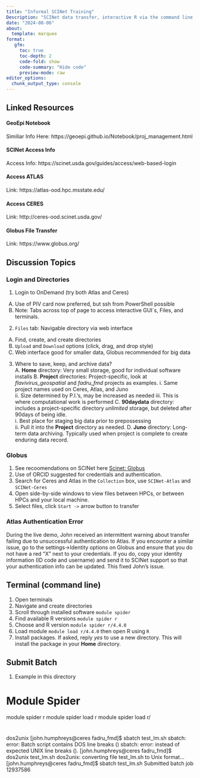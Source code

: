```yaml
---
title: "Informal SCINet Training"
Description: "SCINet data transfer, interactive R via the command line, batch submissions, and OnDemand procedures"
date: "2024-08-06"
about:
  template: marquee
format: 
   gfm:
     toc: true
     toc-depth: 2
     code-fold: show
     code-summary: "Hide code"
     preview-mode: raw
editor_options: 
  chunk_output_type: console
---  
```

  
## Linked Resources   
  
#### GeoEpi Notebook
Similiar Info Here: https://geoepi.github.io/Notebook/proj_management.html 

#### SCINet Access Info  
Access Info: https://scinet.usda.gov/guides/access/web-based-login

#### Access ATLAS  
Link: https://atlas-ood.hpc.msstate.edu/

#### Access CERES  
Link: http://ceres-ood.scinet.usda.gov/

#### Globus File Transfer   
Link: https://www.globus.org/


## Discussion Topics  
  
### Login and Directories   
1.    Login to OnDemand (try both Atlas and Ceres)
  A.    Use of PIV card now preferred, but ssh from PowerShell possible  
  B.    Note: Tabs across top of page to access interactive GUI`s, Files, and terminals.  
2.    `Files` tab: Navigable directory via web interface
  A.    Find, create, and create directories  
  B.    `Upload` and `Download` options (click, drag, and drop style)  
  C.    Web interface good for smaller data, Globus recommended for big data  
3.    Where to save, keep, and archive data?  
  A. **Home** directory: Very small storage, good for individual software installs 
  B. **Project** directories: Project-specific, look at *flavivirus_geospatial* and *fadru_fmd* projects as examples.
    i.  Same project names used on Ceres, Atlas, and Juno  
    ii. Size determined by P.I.'s, may be increased as needed 
    iii. This is where computational work is performed 
  C. **90daydata** directory: includes a project-specific directory *unlimited* storage, but deleted after 90days of being idle.  
    i. Best place for staging big data prior to prepossessing  
    ii. Pull it into the **Project** directory as needed. 
  D. **Juno** directory: Long-term data archiving.  Typically used when project is complete to create enduring data record.
  
### Globus  
1.    See recoomendations on SCINet here [Scinet: Globus](https://scinet.usda.gov/guides/data/datatransfer)   
2.    Use of ORCID suggested for credentials and authentication.  
3.    Search for Ceres and Atlas in the `Collection` box, use `SCINet-Atlas` and `SCINet-Ceres`  
4.    Open side-by-side windows to view files between HPCs, or between HPCs and your local machine.  
5.    Select files, click `Start ->` arrow button to transfer  
  
::: {.callout-warning icon=false}  
### Atlas Authentication Error  
During the live demo, John received an intermittent warning about transfer failing due to unsuccessful authentication to Atlas.  If you encounter a similar issue, go to the settings->Identity options on Globus and ensure that you do not have a red "X" next to your credentials.  If you do, copy your identity information (ID code and username) and send it to SCINet support so that your authentication info can be updated.  This fixed John's issue.
:::
  
## Terminal (command line)  
1.    Open terminals  
2.    Navigate and create directories  
3.    Scroll through installed software `module spider`  
4.    Find available R versions `module spider r`  
5.    Choose and R version `module spider r/4.4.0`  
6.    Load module `module load r/4.4.0` then open R using `R`  
7.    Install packages.  If asked, reply *yes* to use a new directory.  This will install the package in your **Home** directory.
   
## Submit Batch  
1.    Example in this directory
     




# Module Spider
module spider r
module spider load r
module spider load r/


# 
dos2unix
[john.humphreys@ceres fadru_fmd]$ sbatch test_lm.sh
sbatch: error: Batch script contains DOS line breaks (\r\n)
sbatch: error: instead of expected UNIX line breaks (\n).
[john.humphreys@ceres fadru_fmd]$ dos2unix test_lm.sh
dos2unix: converting file test_lm.sh to Unix format...
[john.humphreys@ceres fadru_fmd]$ sbatch test_lm.sh
Submitted batch job 12937586

